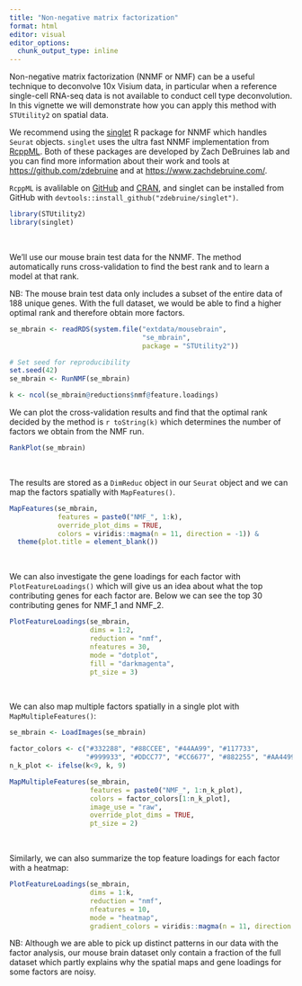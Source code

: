 ```yaml
---
title: "Non-negative matrix factorization"
format: html
editor: visual
editor_options: 
  chunk_output_type: inline
---
```


Non-negative matrix factorization (NNMF or NMF) can be a useful technique to deconvolve 10x Visium data, in particular when a reference single-cell RNA-seq data is not available to conduct cell type deconvolution. In this vignette we will demonstrate how you can apply this method with `STUtility2` on spatial data.

We recommend using the [singlet](https://zdebruine.github.io/singlet/) R package for NNMF which handles `Seurat` objects. `singlet` uses the ultra fast NNMF implementation from [RcppML](https://zdebruine.github.io/RcppML/). Both of these packages are developed by Zach DeBruines lab and you can find more information about their work and tools at <https://github.com/zdebruine> and at <https://www.zachdebruine.com/>.

`RcppML` is avalilable on [GitHub](https://github.com/zdebruine/RcppML) and [CRAN](https://cran.r-project.org/web/packages/RcppML/index.html), and singlet can be installed from GitHub with `devtools::install_github("zdebruine/singlet")`.



```r
library(STUtility2)
library(singlet)
```

<br>

We'll use our mouse brain test data for the NNMF. The method automatically runs cross-validation to find the best rank and to learn a model at that rank.

NB: The mouse brain test data only includes a subset of the entire data of 188 unique genes. With the full dataset, we would be able to find a higher optimal rank and therefore obtain more factors.

```r
se_mbrain <- readRDS(system.file("extdata/mousebrain", 
                                 "se_mbrain", 
                                 package = "STUtility2"))

# Set seed for reproducibility
set.seed(42)
se_mbrain <- RunNMF(se_mbrain)
```

```r
k <- ncol(se_mbrain@reductions$nmf@feature.loadings)
```

We can plot the cross-validation results and find that the optimal rank decided by the method is `r toString(k)` which determines the number of factors we obtain from the NMF run.

```r
RankPlot(se_mbrain)
```

<br>

The results are stored as a `DimReduc` object in our `Seurat` object and we can map the factors spatially with `MapFeatures()`.

```r
MapFeatures(se_mbrain, 
            features = paste0("NMF_", 1:k), 
            override_plot_dims = TRUE, 
            colors = viridis::magma(n = 11, direction = -1)) &
  theme(plot.title = element_blank())
```

<br>

We can also investigate the gene loadings for each factor with `PlotFeatureLoadings()` which will give us an idea about what the top contributing genes for each factor are. Below we can see the top 30 contributing genes for NMF_1 and NMF_2.

```r
PlotFeatureLoadings(se_mbrain, 
                    dims = 1:2, 
                    reduction = "nmf", 
                    nfeatures = 30,
                    mode = "dotplot", 
                    fill = "darkmagenta",
                    pt_size = 3)
```

<br>

We can also map multiple factors spatially in a single plot with `MapMultipleFeatures()`:

```r
se_mbrain <- LoadImages(se_mbrain)

factor_colors <- c("#332288", "#88CCEE", "#44AA99", "#117733", 
                   "#999933", "#DDCC77", "#CC6677", "#882255", "#AA4499")
n_k_plot <- ifelse(k<9, k, 9)

MapMultipleFeatures(se_mbrain, 
                    features = paste0("NMF_", 1:n_k_plot), 
                    colors = factor_colors[1:n_k_plot], 
                    image_use = "raw", 
                    override_plot_dims = TRUE, 
                    pt_size = 2)
```

<br>

Similarly, we can also summarize the top feature loadings for each factor with a heatmap:

```r
PlotFeatureLoadings(se_mbrain, 
                    dims = 1:k, 
                    reduction = "nmf", 
                    nfeatures = 10, 
                    mode = "heatmap", 
                    gradient_colors = viridis::magma(n = 11, direction = -1))
```

NB: Although we are able to pick up distinct patterns in our data with the factor analysis, our mouse brain dataset only contain a fraction of the full dataset which partly explains why the spatial maps and gene loadings for some factors are noisy.

<br>
